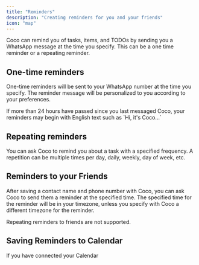 ```yaml
---
title: "Reminders"
description: "Creating reminders for you and your friends"
icon: "map"
---
```


Coco can remind you of tasks, items, and TODOs by sending you a WhatsApp message at the time you specify. This can be a one time reminder or a repeating reminder.

## One-time reminders

One-time reminders will be sent to your WhatsApp number at the time you specify. The reminder message will be personalized to you according to your preferences.

<Note>
  If more than 24 hours have passed since you last messaged Coco, your reminders may begin with English text such as `Hi, it's Coco...`
</Note>

## Repeating reminders

You can ask Coco to remind you about a task with a specified frequency. A repetition can be multiple times per day, daily, weekly, day of week, etc.

## Reminders to your Friends

After saving a contact name and phone number with Coco, you can ask Coco to send them a reminder at the specified time. The specified time for the reminder will be in your timezone, unless you specify with Coco a different timezone for the reminder.

<Warning>
  Repeating reminders to friends are not supported.
</Warning>

## Saving Reminders to Calendar

If you have connected your Calendar 